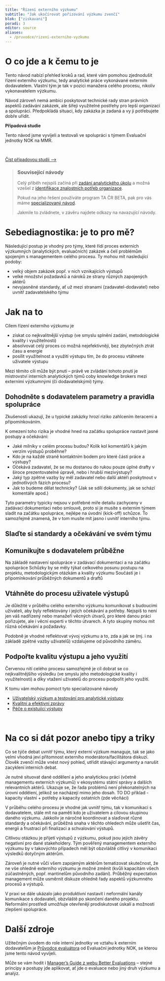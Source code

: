 ```yaml
---
title: "Řízení externího výzkumu"
subtitle: "Jak ukočírovat pořizování výzkumu zvenčí"
blok: ["ziskavani"]
poradi: 3
editor: source
aliases: 
  - /pruvodce/rizeni-externiho-vyzkumu
---
```


# O co jde a k čemu to je

Tento návod nabízí přehled kroků a rad, které vám pomohou zjednodušit řízení externího výzkumu, tedy analytické práce vykonávané externím dodavatelem. Vlastní tým je tak v pozici manažera celého procesu, nikoliv vykonavatelem výzkumu. 

Návod zároveň nemá ambici poskytovat technické rady stran právních aspektů zadávání zakázek, ale šířeji využitelné postřehy pro lepší organizaci a spolupráci. Předpokládá situaci, kdy zakázka je zadaná a vy ji potřebujete dobře uřídit.

:::{.aside}
**Případová studie**

Tento návod jsme vyvíjeli a testovali ve spolupráci s týmem Evaluační jednotky NOK na MMR. 

<br>

:::{.btn .btn-resource}
[Číst případovou studii&nbsp;⟶](/pripadove-studie/ejnok)
:::

:::

> ### Související návody
> 
> Celý příběh nejspíš začíná při [zadání analytického úkolu](/pruvodce/zadani-analytickeho-ukolu.qmd) a možná vzešel z [identifikace znalostních potřeb organizace](identifikace-znalostnich-potreb.qmd).
>
> Pokud na jeho řešení používáte program TA ČR BETA, pak pro vás máme [specializovaný návod](/pruvodce/beta2.qmd).
> 
> Jakmile to zvládnete, v závěru najdete odkazy na navazující návody.

# Sebediagnostika: je to pro mě? {#sebediagnostika}

Následující postup je vhodný pro týmy, které řídí proces externích výzkumných (analytických, evaluačních) zakázek a čelí problémům spojeným s managementem celého procesu. Ty mohou mít nasledující podoby:

- velký objem zakázek popř. v nich vznikajících výstupů
- velké množství požadavků a nároků ze strany různých zapojených aktérů 
- nevyjasněné standardy, ať už mezi stranami (zadavatel-dodavatel) nebo uvnitř zadavatelského týmu 

:::{.strip .page-columns}

:::{.aside}

:::


# Jak na to {#navod}

Cílem řízení externího výzkumu je

- získat co nejkvalitnější výstup (ve smyslu splnění zadání, metodologické kvality i využitelnosti)
- absolvovat celý proces co možná nejefektivněji, bez zbytečných ztrát času a energie
- posílit využitelnost a využití výstupu tím, že do procesu vtáhnete uživatele výstupu

Mezi těmito cíli může být pnutí -- právě ve zvládání tohoto pnutí je mistrovství interních analytických týmů coby knowledge brokers mezi externími výzkumnými (či dodavatelskými) týmy.

## Dohodněte s dodavatelem  parametry a pravidla spolupráce

Zkušenosti ukazují, že u typické zakázky hrozí riziko zahlcením iteracemi a připomínkováním.

K omezení toho rizika je vhodné hned na začátku spolupráce nastavit jasné postupy a očekávání:

- Jaké milníky v celém procesu budou? Kolik kol komentářů k jakým verzím výstupů proběhne?
- Kdo je na každé straně kontaktním bodem pro které části práce a výstupy?
- Očekává zadavatel, že se mu dostanou do rukou pouze úplné drafty v široce prezentovatelné úpravě, nebo i hrubší mezivýstupy?
- Jaký typ zpětné vazby by měl zadavatel nebo další aktéři poskytnout v jednotlivých fázích procesu?
- Jak to budeme dělat technicky? (Jak se sdílí dokumenty, jak se schází komentáře apod.)

Tyto parametry typicky nejsou v potřebné míře detailu zachyceny v zadávací dokumentaci nebo smlouvě, proto si je musíte s externím týmem sladit na začátku spolupráce, nejlépe na úvodní (kick-off) schůzce. To samozřejmě znamená, že v tom musíte mít jasno i uvnitř interního týmu.

## Slaďte si standardy a očekávání ve svém týmu



## Komunikujte s dodavatelem průběžne

Na základě nastavení spolupráce v zadávací dokumentaci a na začátku spolupráce
Schůzky by se měly týkat celkového posunu postupu na projektu, metodologickým otázkám a kvality výzkumu
Součástí je i připomínkování průběžných dokumentů a draftů



## Vtáhněte do procesu uživatele výstupů

Je důležité v průběhu celého externího výzkumu komunikovat s budoucími uživateli, aby byly reflektovány i jejich očekávání a potřeby. Nejspíš to není jen váš nadřízený nebo manažeři věcných útvarů, pro které danou práci pořizujete, ale i věcní experti v těchto útvarech. A tyto skupiny mohou mít různá očekávání a požadavky.

Podobně je vhodné reflektovat vývoj výzkumu a to, zda a jak se (mj. i na základě zpětné vazby uživatelů) vzdalujeme od původního záměru.

## Podpořte kvalitu výstupu a jeho využití

Červenou nití celého procesu samozřejmě je cíl dobrat se co nejkvalitnějšího výsledku (ve smyslu jeho metodologické kvality i využitelnosti) a díky vtažení uživatelů do procesu podpořit jeho využití.

K tomu vám mohou pomoct tyto specializované návody

- [Uživatelský výzkum a testování pro analytické výstupy](user-testing.qmd)
- [Kvalitní a efektivní zprávy](kvalitni-zpravy.qmd)
- [Péče o existující výstupy](knowledge-management.qmd)

<br> 

:::

# Na co si dát pozor anebo tipy a triky {#triky}

Co se týče debat uvnitř týmu, který externí výzkum managuje, tak se jako velmi vhodná jeví přítomnost externího moderátora/facilitátora diskuzí. Člověk zvenčí může vnést nový pohled, utřídit stávající argumenty a narušit zacyklení interních debat. 

Je nutné situovat dané oddělení a jeho analytickou práci (včetně managementu externích výzkumů) v ekosystému státní správy a dalších relevantních aktérů. Ukazuje se, že řada problémů není překonatelných na úrovni oddělení, jelikož se nacházejí mimo jeho dosah. TO DO příklad - kapacity vlastní + potřeby a kapacity ostatních (zde věcňáci)

V průběhu celého procesu je vhodné jak uvnitř týmu, tak v komunikaci s dodavatelem, stále mít na paměti kdo je uživatelem a cílovou skupinou daného výzkumu. Jakkoliv je náročné koordinovat a slaďovat různé standardy a očekávání, průběžná snaha v těchto ohledech může ušetřit čas, energii a frustraci při finalizaci a schvalování výstupů.

Citlivou otázkou je přijetí výstupů z výzkumu, pokud jsou jejich závěry negativní pro dané stakeholdery. Tým pověřený managementem externího výzkumu by v takovýchto případech měl být obzvláště citlivý v komunikaci výsledků dotyčným aktérům. 

Zároveň je nutné vůči všem zapojeným aktérům tematizovat skutečnost, že ne vše ohledně externího výzkumu je možné změnit (kvůli kapacitám všech zúčastněných, popř. mantinelům původního zadání). Průběžný expectation management může usměrnit diskuze ohledně řady aspektů výzkumného procesů a výstupů.  

V praxi se dále ukázalo jako produktivní nastavit i neformální kanály komunikace s dodavateli, obzvláště po skončení daného projektu. Neformální prostředí umožňuje otevřeněji prodiskutovat úskalí a možnosti zlepšení spolupráce.  

# Další zdroje

Užitečným úvodem do role interní jednotky ve vztahu k externím dodavatelům je [Průvodce evaluátora](https://www.dotaceeu.cz/getmedia/3ce5f6b9-24cc-4ac1-80d9-9eb769203f5a/Pruvodce-evaluatora_final_202007.pdf.aspx) od Evaluační jednotky NOK, se kterou jsme tento návod vyvíjeli.

Může se vám hodit i [Manager's Guide z webu Better Evaluations](https://www.betterevaluation.org/frameworks-guides/managers-guide-evaluation) -- stejné principy a postupy jde aplikovat, ať jde o evaluace nebo jiný druh výzkumu a analýz.
